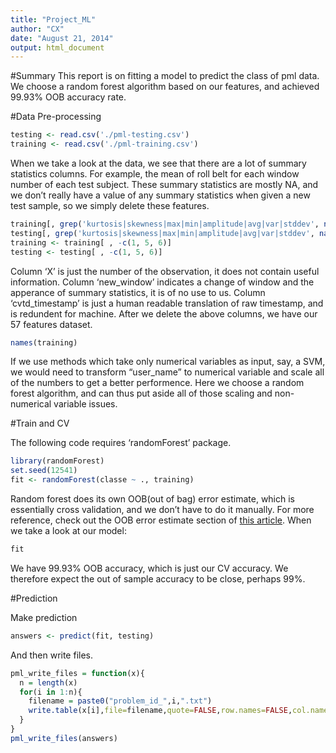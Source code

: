 ```yaml
---
title: "Project_ML"
author: "CX"
date: "August 21, 2014"
output: html_document
---
```

#Summary
This report is on fitting a model to predict the class of pml data. We choose a random forest algorithm based on our features, and achieved 99.93% OOB accuracy rate. 

#Data Pre-processing

```r
testing <- read.csv('./pml-testing.csv')
training <- read.csv('./pml-training.csv')
```

When we take a look at the data, we see that there are a lot of summary statistics columns. For example, the mean of roll belt for each window number of each test subject. These summary statistics are mostly NA, and we don't really have a value of any summary statistics when given a new test sample, so we simply delete these features.

```r
training[, grep('kurtosis|skewness|max|min|amplitude|avg|var|stddev', names(training))] <- data.frame(NULL)
testing[, grep('kurtosis|skewness|max|min|amplitude|avg|var|stddev', names(testing))] <- data.frame(NULL)
training <- training[ , -c(1, 5, 6)]
testing <- testing[ , -c(1, 5, 6)]
```

Column 'X' is just the number of the observation, it does not contain useful information. Column 'new\_window' indicates a change of window and the apperance of summary statistics, it is of no use to us. Column 'cvtd_timestamp' is just a human readable translation of raw timestamp, and is redundent for machine. After we delete the above columns, we have our 57 features dataset.

```r
names(training)
```

If we use methods which take only numerical variables as input, say, a SVM, we would need to transform "user_name" to numerical variable and scale all of the numbers to get a better performence. Here we choose a random forest algorithm, and can thus put aside all of those scaling and non-numerical variable issues.

#Train and CV

The following code requires 'randomForest' package.

```r
library(randomForest)
set.seed(12541)
fit <- randomForest(classe ~ ., training)
```

Random forest does its own OOB(out of bag) error estimate, which is essentially cross validation, and we don't have to do it manually. For more reference, check out the OOB error estimate section of [this article](http://www.stat.berkeley.edu/~breiman/RandomForests/cc_home.htm#ooberr). When we take a look at our model:

```r
fit
```

We have 99.93% OOB accuracy, which is just our CV accuracy. We therefore expect the out of sample accuracy to be close, perhaps 99%. 

#Prediction

Make prediction

```r
answers <- predict(fit, testing)
```

And then write files.

```r
pml_write_files = function(x){
  n = length(x)
  for(i in 1:n){
    filename = paste0("problem_id_",i,".txt")
    write.table(x[i],file=filename,quote=FALSE,row.names=FALSE,col.names=FALSE)
  }
}
pml_write_files(answers)
```
